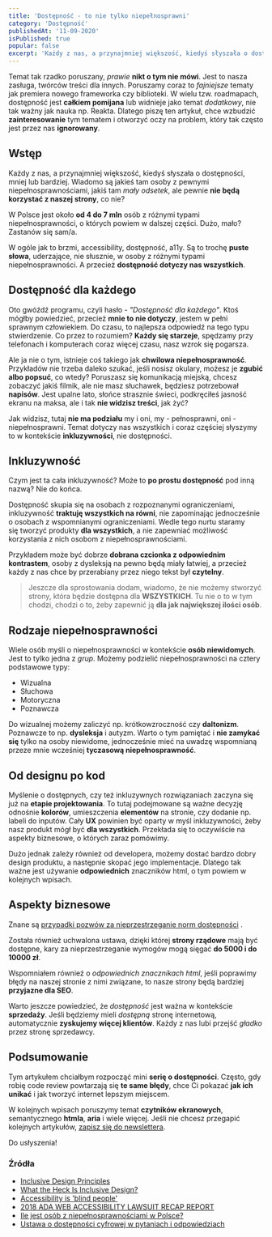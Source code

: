 ```yaml
---
title: 'Dostępność - to nie tylko niepełnosprawni'
category: 'Dostępność'
publishedAt: '11-09-2020'
isPublished: true
popular: false
excerpt: 'Każdy z nas, a przynajmniej większość, kiedyś słyszała o dostępności, mniej lub bardziej. Wiadomo są jakieś tam osoby z pewnymi niepełnosprawnościami, jakiś tam mały odsetek, ale pewnie nie będą korzystać z naszej strony, co nie?'
---
```


Temat tak rzadko poruszany, _prawie_ **nikt o tym nie mówi**. Jest to nasza zasługa, twórców treści dla innych. Poruszamy coraz to _fajniejsze_ tematy jak premiera nowego frameworka czy biblioteki. W wielu tzw. roadmapach, dostępność jest **całkiem pomijana** lub widnieje jako temat _dodatkowy_, nie tak ważny jak nauka np. Reakta.
Dlatego piszę ten artykuł, chce wzbudzić **zainteresowanie** tym tematem i otworzyć oczy na problem, który tak często jest przez nas **ignorowany**.

## Wstęp

Każdy z nas, a przynajmniej większość, kiedyś słyszała o dostępności, mniej lub bardziej. Wiadomo są jakieś tam osoby z pewnymi niepełnosprawnościami, jakiś tam _mały odsetek_, ale pewnie **nie będą korzystać z naszej strony**, co nie?

W Polsce jest około **od 4 do 7 mln** osób z różnymi typami niepełnosprawności, o których powiem w dalszej części. Dużo, mało? Zastanów się sam/a.

W ogóle jak to brzmi, accessibility, dostępność, a11y. Są to trochę **puste słowa**, uderzające, nie słusznie, w osoby z różnymi typami niepełnosprawności. A przecież **dostępność dotyczy nas wszystkich**.

## Dostępność dla każdego

Oto gwóźdź programu, czyli hasło - _"Dostępność dla każdego"_. Ktoś mógłby powiedzieć, przecież **mnie to nie dotyczy**, jestem w pełni sprawnym człowiekiem. Do czasu, to najlepsza odpowiedź na tego typu stwierdzenie. Co przez to rozumiem? **Każdy się starzeje**, spędzamy przy telefonach i komputerach coraz więcej czasu, nasz wzrok się pogarsza.

Ale ja nie o tym, istnieje coś takiego jak **chwilowa niepełnosprawność**. Przykładów nie trzeba daleko szukać, jeśli nosisz okulary, możesz je **zgubić albo popsuć**, co wtedy? Poruszasz się komunikacją miejską, chcesz zobaczyć jakiś filmik, ale nie masz słuchawek, będziesz potrzebował **napisów**. Jest upalne lato, słońce strasznie świeci, podkręciłeś jasność ekranu na maksa, ale i tak **nie widzisz treści**, jak żyć?

Jak widzisz, tutaj **nie ma podziału** my i oni, my - pełnosprawni, oni - niepełnosprawni. Temat dotyczy nas wszystkich i coraz częściej słyszymy to w kontekście **inkluzywności**, nie dostępności.

## Inkluzywność

Czym jest ta cała inkluzywność? Może to **po prostu dostępność** pod inną nazwą? Nie do końca.

Dostępność skupia się na osobach z rozpoznanymi ograniczeniami, inkluzywność **traktuję wszystkich na równi**, nie zapominając jednocześnie o osobach z wspomnianymi ograniczeniami. Wedle tego nurtu staramy się tworzyć produkty **dla wszystkich**, a nie zapewniać możliwość korzystania z nich osobom z niepełnosprawnościami.

Przykładem może być dobrze **dobrana czcionka z odpowiednim kontrastem**, osoby z dysleksją na pewno będą miały łatwiej, a przecież każdy z nas chce by przerabiany przez niego tekst był **czytelny**.

> Jeszcze dla sprostowania dodam, wiadomo, że nie możemy stworzyć strony, która będzie dostępna dla **WSZYSTKICH**. Tu nie o to w tym chodzi, chodzi o to, żeby zapewnić ją **dla jak największej ilości osób**.

## Rodzaje niepełnosprawności

Wiele osób myśli o niepełnosprawności w kontekście **osób niewidomych**. Jest to tylko jedna z _grup_. Możemy podzielić niepełnosprawności na cztery podstawowe typy:

- Wizualna
- Słuchowa
- Motoryczna
- Poznawcza

Do wizualnej możemy zaliczyć np. krótkowzroczność czy **daltonizm**. Poznawcze to np. **dysleksja** i autyzm. Warto o tym pamiętać i **nie zamykać się** tylko na osoby niewidome, jednocześnie mieć na uwadzę wspomnianą przeze mnie wcześniej **tyczasową niepełnosprawność**.

## Od designu po kod

Myślenie o dostępnych, czy też inkluzywnych rozwiązaniach zaczyna się już na **etapie projektowania**. To tutaj podejmowane są ważne decyzję odnośnie **kolorów**, umieszczenia **elementów** na stronie, czy dodanie np. labeli do inputów. Cały **UX** powinien być oparty w myśl inkluzywności, żeby nasz produkt mógł być **dla wszystkich**. Przekłada się to oczywiście na aspekty biznesowe, o których zaraz pomówimy.

Dużo jednak zależy również od developera, możemy dostać bardzo dobry design produktu, a następnie skopać jego implementacje. Dlatego tak ważne jest używanie **odpowiednich** znaczników html, o tym powiem w kolejnych wpisach.

## Aspekty biznesowe

Znane są [przypadki pozwów za nieprzestrzeganie norm dostępności](https://blog.usablenet.com/2018-ada-web-accessibility-lawsuit-recap-report) .

Została również uchwalona ustawa, dzięki której **strony rządowe** mają być dostępne, kary za nieprzestrzeganie wymogów mogą sięgać **do 5000 i do 10000 zł**.

Wspomniałem również o _odpowiednich znacznikach html_, jeśli poprawimy błędy na naszej stronie z nimi związane, to nasze strony będą bardziej **przyjazne dla SEO**.

Warto jeszcze powiedzieć, że _dostępność_ jest ważna w kontekście **sprzedaży**. Jeśli będziemy mieli _dostępną_ stronę internetową, automatycznie **zyskujemy więcej klientów**. Każdy z nas lubi przejść _gładko_ przez stronę sprzedawcy.

## Podsumowanie

Tym artykułem chciałbym rozpocząć mini **serię o dostępności**. Często, gdy robię code review powtarzają się **te same błędy**, chce Ci pokazać **jak ich unikać** i jak tworzyć internet lepszym miejscem.

W kolejnych wpisach poruszymy temat **czytników ekranowych**, semantycznego **htmla**, **aria** i wiele więcej. Jeśli nie chcesz przegapić kolejnych artykułów, [zapisz się do newslettera](/newsletter).

Do usłyszenia!

### Źródła

- [Inclusive Design Principles](https://inclusivedesignprinciples.org/)
- [What the Heck Is Inclusive Design?](https://24ways.org/2016/what-the-heck-is-inclusive-design/)
- [Accessibility is 'blind people'](https://www.a11yproject.com/posts/2013-01-11-myth-accessibility-is-blind-people/)
- [2018 ADA WEB ACCESSIBILITY LAWSUIT RECAP REPORT](https://blog.usablenet.com/2018-ada-web-accessibility-lawsuit-recap-report)
- [Ile jest osób z niepełnosprawnościami w Polsce?](https://www.gov.pl/web/popcwsparcie/ile-jest-osob-z-niepelnosprawnosciami-w-polsce)
- [Ustawa o dostępności cyfrowej w pytaniach i odpowiedziach](https://widzialni.org/ustawa-o-dostepnosci-cyfrowej-w-pytaniach-i-odpowiedziach,new,mg,6,362)
